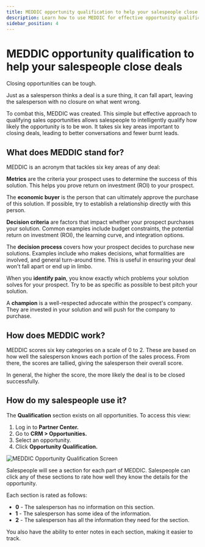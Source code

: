 ```yaml
---
title: MEDDIC opportunity qualification to help your salespeople close deals
description: Learn how to use MEDDIC for effective opportunity qualification in the CRM
sidebar_position: 4
---
```


# MEDDIC opportunity qualification to help your salespeople close deals

Closing opportunities can be tough.

Just as a salesperson thinks a deal is a sure thing, it can fall apart, leaving the salesperson with no closure on what went wrong.

To combat this, MEDDIC was created. This simple but effective approach to qualifying sales opportunities allows salespeople to intelligently qualify how likely the opportunity is to be won. It takes six key areas important to closing deals, leading to better conversations and fewer burnt leads.

## What does MEDDIC stand for?

MEDDIC is an acronym that tackles six key areas of any deal:

**Metrics** are the criteria your prospect uses to determine the success of this solution. This helps you prove return on investment (ROI) to your prospect.

The **economic buyer** is the person that can ultimately approve the purchase of this solution. If possible, try to establish a relationship directly with this person.

**Decision criteria** are factors that impact whether your prospect purchases your solution. Common examples include budget constraints, the potential return on investment (ROI), the learning curve, and integration options.

The **decision process** covers how your prospect decides to purchase new solutions. Examples include who makes decisions, what formalities are involved, and general turn-around time. This is useful in ensuring your deal won't fall apart or end up in limbo.

When you **identify pain**, you know exactly which problems your solution solves for your prospect. Try to be as specific as possible to best pitch your solution.

A **champion** is a well-respected advocate within the prospect's company. They are invested in your solution and will push for the company to purchase.

## How does MEDDIC work?

MEDDIC scores six key categories on a scale of 0 to 2. These are based on how well the salesperson knows each portion of the sales process. From there, the scores are tallied, giving the salesperson their overall score.

In general, the higher the score, the more likely the deal is to be closed successfully.

## How do my salespeople use it?

The **Qualification** section exists on all opportunities. To access this view: 

1. Log in to **Partner Center.**
2. Go to **CRM > Opportunities.**
3. Select an opportunity.
4. Click **Opportunity Qualification.**

![MEDDIC Opportunity Qualification Screen](./img/crm/opportunities/meddic-qualification.jpg)

Salespeople will see a section for each part of MEDDIC. Salespeople can click any of these sections to rate how well they know the details for the opportunity.

Each section is rated as follows:

- **0** - The salesperson has no information on this section.
- **1** - The salesperson has some idea of the information.
- **2** - The salesperson has all the information they need for the section.

You also have the ability to enter notes in each section, making it easier to track.